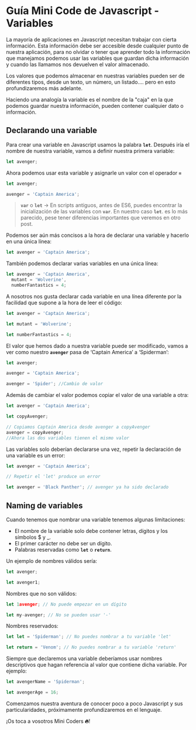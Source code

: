 # **Guía Mini Code de Javascript - Variables**

La mayoría de aplicaciones en Javascript necesitan trabajar con cierta información. Esta información debe ser accesible desde cualquier punto de nuestra aplicación, para no olvidar o tener que aprender todo la información que manejamos podemos usar las variables que guardan dicha información y cuando las llamamos nos devuelven el valor almacenado.

Los valores que podemos almacenar en nuestras variables pueden ser de diferentes tipos, desde un texto, un número, un listado.... pero en esto profundizaremos más adelante.

Haciendo una analogía la variable es el nombre de la "caja" en la que podemos guardar nuestra información, pueden contener cualquier dato o información.

## **Declarando una variable**

Para crear una variable en Javascript usamos la palabra **`let`**. Después iría el nombre de nuestra variable, vamos a definir nuestra primera variable:

```jsx
let avenger;
```

Ahora podemos usar esta variable y asignarle un valor con el operador **`=`**

```jsx
let avenger;

avenger = 'Captain America';
```

> **`var`** o **`let`** → En scripts antiguos, antes de ES6, puedes encontrar la inicialización de las variables con **`var`**.
> En nuestro caso **`let`**. es lo más parecido, pese tener diferencias importantes que veremos en otro post.

Podemos ser aún más concisos a la hora de declarar una variable y hacerlo en una única línea:

```jsx
let avenger = 'Captain America';
```

También podemos declarar varias variables en una única línea:

```jsx
let avenger = 'Captain America',
  mutant = 'Wolverine',
  numberFantastics = 4;
```

A nosotros nos gusta declarar cada variable en una línea diferente por la facilidad que supone a la hora de leer el código:

```jsx
let avenger = 'Captain America';

let mutant = 'Wolverine';

let numberFantastics = 4;
```

El valor que hemos dado a nuestra variable puede ser modificado, vamos a ver como nuestro **`avenger`** pasa de ‘Captain America’ a ‘Spiderman’:

```jsx
let avenger;

avenger = 'Captain America';

avenger = 'Spider'; //Cambio de valor
```

Además de cambiar el valor podemos copiar el valor de una variable a otra:

```jsx
let avenger = 'Captain America';

let copyAvenger;

// Copiamos Captain America desde avenger a copyAvenger
avenger = copyAvenger;
//Ahora las dos variables tienen el mismo valor
```

Las variables solo deberían declararse una vez, repetir la declaración de una variable es un error:

```jsx
let avenger = 'Captain America';

// Repetir el 'let' produce un error

let avenger = 'Black Panther'; // avenger ya ha sido declarado
```

## Naming de variables

Cuando tenemos que nombrar una variable tenemos algunas limitaciones:

- El nombre de la variable solo debe contener letras, dígitos y los símbolos $ y \_.
- El primer carácter no debe ser un dígito.
- Palabras reservadas como **`let`** o **`return`**.

Un ejemplo de nombres válidos sería:

```jsx
let avenger;

let avenger1;
```

Nombres que no son válidos:

```jsx
let 1avenger; // No puede empezar en un dígito

let my-avenger; // No se pueden usar '-'
```

Nombres reservados:

```jsx
let let = 'Spiderman'; // No puedes nombrar a tu variable 'let'

let return = 'Venom'; // No puedes nombrar a tu variable 'return'
```

Siempre que declaremos una variable deberíamos usar nombres descriptivos que hagan referencia al valor que contiene dicha variable. Por ejemplo:

```jsx
let avengerName = 'Spiderman';

let avengerAge = 16;
```

Comenzamos nuestra aventura de conocer poco a poco Javascript y sus particularidades, próximamente profundizaremos en el lenguaje.

¡Os toca a vosotros Mini Coders **🔥**!
